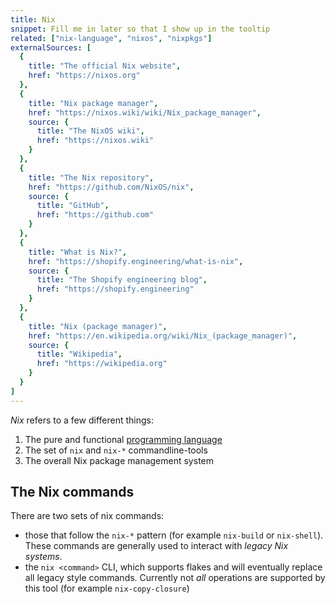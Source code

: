 ```yaml
---
title: Nix
snippet: Fill me in later so that I show up in the tooltip
related: ["nix-language", "nixos", "nixpkgs"]
externalSources: [
  {
    title: "The official Nix website",
    href: "https://nixos.org"
  },
  {
    title: "Nix package manager",
    href: "https://nixos.wiki/wiki/Nix_package_manager",
    source: {
      title: "The NixOS wiki",
      href: "https://nixos.wiki"
    }
  },
  {
    title: "The Nix repository",
    href: "https://github.com/NixOS/nix",
    source: {
      title: "GitHub",
      href: "https://github.com"
    }
  },
  {
    title: "What is Nix?",
    href: "https://shopify.engineering/what-is-nix",
    source: {
      title: "The Shopify engineering blog",
      href: "https://shopify.engineering"
    }
  },
  {
    title: "Nix (package manager)",
    href: "https://en.wikipedia.org/wiki/Nix_(package_manager)",
    source: {
      title: "Wikipedia",
      href: "https://wikipedia.org"
    }
  }
]
---
```


*Nix* refers to a few different things:

1. The pure and functional [programming language](/concepts/nix-language)
2. The set of `nix` and `nix-*` commandline-tools
3. The overall Nix package management system


## The Nix commands

There are two sets of nix commands:

- those that follow the `nix-*` pattern (for example `nix-build` or `nix-shell`).  These commands are generally used to interact with *legacy Nix systems*.
- the `nix <command>` CLI, which supports flakes and will eventually replace all legacy style commands.  Currently not *all* operations are supported by this tool (for example `nix-copy-closure`)
